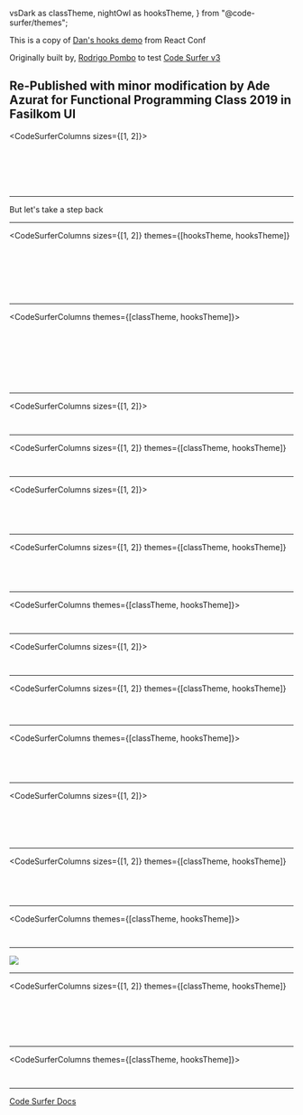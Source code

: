   vsDark as classTheme,
  nightOwl as hooksTheme,
} from "@code-surfer/themes";



<Head>
  <title>React Hooks Intro</title>
</Head>

This is a copy of [Dan's hooks demo](https://youtu.be/dpw9EHDh2bM?t=1051) from React Conf

Originally built by, [Rodrigo Pombo](https://github.com/pomber/react-conf-2018-hooks-demo) 
to test [Code Surfer v3](https://codesurfer.pomb.us/)

Re-Published with minor modification by Ade Azurat for Functional Programming Class 2019 in Fasilkom UI
---

<CodeSurferColumns sizes={[1, 2]}>
  
<Step subtitle="Here is a simple React component">
  
<GreetingLoader />

```jsx file=./src/greeting.1.1.js
```

</Step>

<Step subtitle="we want to make the 'name' editable">
    
<GreetingLoader />

```jsx 7 file=./src/greeting.1.1.js
```

</Step>
  
<Step subtitle="so we turn the component into a class">
    
<GreetingLoader version="class.1.1" />

```jsx file=./src/greeting.class.1.1.js
```

</Step>

<Step subtitle="add some state">

<GreetingLoader version="class.1.2" />

```jsx file=./src/greeting.class.1.2.js
```

</Step>

<Step subtitle="and add a change handler that calls setState">

<GreetingLoader version="class.1.3" />

```jsx 10:12,15:17,25 file=./src/greeting.class.1.3.js
```

</Step>

<Step subtitle="we can now edit the name and it should work">

<GreetingLoader version="class.1.3" />

```jsx 1:31 file=./src/greeting.class.1.3.js
```

</Step>

</CodeSurferColumns>

---

But let's take a step back

---

<CodeSurferColumns
  sizes={[1, 2]}
  themes={[hooksTheme, hooksTheme]}
>

<Step subtitle="what if we didn't have to write a class when we want to use state?">

<GreetingLoader theme={hooksTheme} />

```jsx file=./src/greeting.1.1.js
```

</Step>

<Step subtitle="we want to render an input with the name as the value">

<GreetingLoader theme={hooksTheme} />

```jsx 5,10 file=./src/greeting.hooks.1.1.js
```

</Step>

<Step subtitle="we don't know where to get name from, we'll fill it in later">

<GreetingLoader theme={hooksTheme} />

```jsx 5 file=./src/greeting.hooks.1.1.js
```

</Step>

<Step subtitle="we also need a way to update the name when the input changes">

<GreetingLoader theme={hooksTheme} />

```jsx 6,8:10,15[29:55] file=./src/greeting.hooks.1.2.js
```

</Step>

<Step subtitle="name and setName are closely related, let's put them together">

<GreetingLoader theme={hooksTheme} />

```jsx 5:6 file=./src/greeting.hooks.1.2.js
```

</Step>

<Step subtitle="where do we get name and setName from?">

<GreetingLoader theme={hooksTheme} />

```jsx  file=./src/greeting.hooks.1.3.js
```

</Step>

<Step subtitle="what if we could just **use** state from React?">

<GreetingLoader version="hooks.1.4" theme={hooksTheme} />

```jsx 1[15:40],5 file=./src/greeting.hooks.1.4.js
```

</Step>

</CodeSurferColumns>

---

<CodeSurferColumns themes={[classTheme, hooksTheme]}>

<Step>

```jsx file=./src/greeting.class.1.3.js title="Before Hooks" subtitle="A class component with state"
```

```jsx file=./src/greeting.hooks.1.4.js title="After Hooks" subtitle="A function component with state"
```

</Step>

<Step>

```jsx 7:9 file=./src/greeting.class.1.3.js title="Before Hooks" subtitle="state has to be an object"
```

```jsx 5 file=./src/greeting.hooks.1.4.js title="After Hooks" subtitle="state could be anything"
```

</Step>

<Step>

```jsx 7:12,16,24 file=./src/greeting.class.1.3.js title="Before Hooks" subtitle="we read and update the state using this.state and this.setState"
```

```jsx 5,8,14[16:27] file=./src/greeting.hooks.1.4.js title="After Hooks" subtitle="the state and the setter are just variables in the function"
```

</Step>

<Step subtitle="What is useState exactly? useState is a hook, a function provided by React that lets you hook into React features from your function components">

```jsx 1[100],31[100] file=./src/greeting.class.1.3.js title="Before Hooks"
```

```jsx 1[1:7,15:40],5 file=./src/greeting.hooks.1.4.js title="After Hooks"
```

</Step>

</CodeSurferColumns>

---

<CodeSurferColumns sizes={[1, 2]}>

<Step subtitle="Now we want to add a second field for the surname">

<GreetingLoader version="class.1.3" />

```jsx file=./src/greeting.class.1.3.js
```

</Step>

<Step subtitle="so we add another key to the state and copy all the boilerplate">

<GreetingLoader version="class.2.1" />

```jsx file=./src/greeting.class.2.1.js
```

</Step>

</CodeSurferColumns>

---

<CodeSurferColumns
  sizes={[1, 2]}
  themes={[classTheme, hooksTheme]}
>

<Step subtitle="Let's do the same with hooks">

<GreetingLoader version="hooks.1.4" theme={hooksTheme} />

```jsx file=./src/greeting.hooks.1.4.js
```

</Step>

<Step subtitle="we just declare a second state for surname and render it">

<GreetingLoader version="hooks.2.1" theme={hooksTheme} />

```jsx file=./src/greeting.hooks.2.1.js
```

</Step>

</CodeSurferColumns>

---

<CodeSurferColumns sizes={[1, 2]}>

<Step subtitle="Let's read stuff from context">

<GreetingLoader version="class.2.1" />

```jsx file=./src/greeting.class.2.1.js
```

</Step>

<Step subtitle="first we import the context from another file">

<GreetingLoader version="class.3.1" />

```jsx file=./src/greeting.class.3.1.js
```

</Step>

<Step subtitle="we get the theme using the context render prop API">

<GreetingLoader version="class.3.2" />

```jsx 30,31,32[20:37],46,47 file=./src/greeting.class.3.2.js
```

</Step>

<Step subtitle="and do the same with the locale">

<GreetingLoader version="class.3.3" />

```jsx file=./src/greeting.class.3.3.js
```

</Step>

</CodeSurferColumns>

---

<CodeSurferColumns
  sizes={[1, 2]}
  themes={[classTheme, hooksTheme]}
>

<Step subtitle="How could we do the same with hooks?">

<GreetingLoader version="hooks.2.1" theme={hooksTheme} />

```jsx file=./src/greeting.hooks.2.1.js
```

</Step>

<Step subtitle="we import useContext from React">

<GreetingLoader version="hooks.3.1" theme={hooksTheme} />

```jsx 1[27:37,40:52],3 file=./src/greeting.hooks.3.1.js
```

</Step>

<Step subtitle="we can get the theme (and subscribe to updates) by just using the hook">

<GreetingLoader version="hooks.3.2" theme={hooksTheme} />

```jsx 8,19[14:30] file=./src/greeting.hooks.3.2.js
```

</Step>

<Step subtitle="">

<GreetingLoader version="hooks.3.3" theme={hooksTheme} />

```jsx file=./src/greeting.hooks.3.3.js
```

</Step>

</CodeSurferColumns>

---

<CodeSurferColumns themes={[classTheme, hooksTheme]}>

<Step subtitle="with the context hook we get rid of the render prop wrapper">

```jsx 30,31,45,46,48,49,51,52 file=./src/greeting.class.3.3.js title="Before Hooks"
```

```jsx 8,9 file=./src/greeting.hooks.3.3.js title="After Hooks"
```

</Step>

</CodeSurferColumns>

---

<CodeSurferColumns sizes={[1, 2]}>

<Step subtitle="Let's now update the document title using lifecycle methods">

<GreetingLoader version="class.3.3" />

```jsx file=./src/greeting.class.3.3.js
```

</Step>

<Step subtitle="we do it by implementing componentDidMount and componentDidUpdate">

<GreetingLoader version="class.4.1" />

```jsx file=./src/greeting.class.4.1.js
```

</Step>

</CodeSurferColumns>

---

<CodeSurferColumns
  sizes={[1, 2]}
  themes={[classTheme, hooksTheme]}
>

<Step subtitle="How do we do this with hooks?">

<GreetingLoader version="hooks.3.3" theme={hooksTheme} />

```jsx file=./src/greeting.hooks.3.3.js
```

</Step>

<Step subtitle="we have the useEffect hook">

<GreetingLoader version="hooks.4.1" theme={hooksTheme} />

```jsx 1,4,5 file=./src/greeting.hooks.4.1.js
```

</Step>

<Step subtitle="we pass a function that will run after every update and after the initial render">

<GreetingLoader version="hooks.4.2" theme={hooksTheme} />

```jsx file=./src/greeting.hooks.4.2.js
```

</Step>

</CodeSurferColumns>

---

<CodeSurferColumns themes={[classTheme, hooksTheme]}>

<Step>

```jsx 20:28 file=./src/greeting.class.4.1.js title="Before Hooks" subtitle="We have different lifecycle methods for mount and update"
```

```jsx 15:17 file=./src/greeting.hooks.4.2.js title="After Hooks"
```

</Step>

<Step>

```jsx 20:28 file=./src/greeting.class.4.1.js title="Before Hooks" subtitle="we use this.state to access state"
```

```jsx 15:17 file=./src/greeting.hooks.4.2.js title="After Hooks" subtitle="the effect is inside the function component so we can use the variables from the function scope"
```

</Step>

</CodeSurferColumns>

---

<CodeSurferColumns sizes={[1, 2]}>

<Step subtitle="Now we want to subscribe to the windows resize event">

<GreetingLoader version="class.4.1" />

```jsx file=./src/greeting.class.4.1.js
```

</Step>

<Step subtitle="we add the window width to the state">

<GreetingLoader version="class.5.1" />

```jsx file=./src/greeting.class.5.1.js
```

</Step>

<Step subtitle="add a row to render it">

<GreetingLoader version="class.5.2" />

```jsx file=./src/greeting.class.5.2.js
```

</Step>

<Step subtitle="add a listener when the component mounts">

<GreetingLoader version="class.5.3" />

```jsx file=./src/greeting.class.5.3.js
```

</Step>

<Step subtitle="and remove the listener before the component unmounts">

<GreetingLoader version="class.5.4" />

```jsx file=./src/greeting.class.5.4.js
```

</Step>

</CodeSurferColumns>

---

<CodeSurferColumns
  sizes={[1, 2]}
  themes={[classTheme, hooksTheme]}
>

<Step subtitle="Let's do the same with hooks">

<GreetingLoader version="hooks.4.2" theme={hooksTheme} />

```jsx file=./src/greeting.hooks.4.2.js
```

</Step>

<Step subtitle="first we use a new state for the width">

<GreetingLoader version="hooks.5.1" theme={hooksTheme} />

```jsx file=./src/greeting.hooks.5.1.js
```

</Step>

<Step subtitle="then we use a second effect for handling the resize">

<GreetingLoader version="hooks.5.2" theme={hooksTheme} />

```jsx file=./src/greeting.hooks.5.2.js
```

</Step>

<Step subtitle="we can specify a clean up function, in the same effect, by returning it">

<GreetingLoader version="hooks.5.3" theme={hooksTheme} />

```jsx 20,23:26 file=./src/greeting.hooks.5.3.js
```

</Step>

</CodeSurferColumns>

---

<CodeSurferColumns themes={[classTheme, hooksTheme]}>

<Step>

```jsx 22:35 file=./src/greeting.class.5.4.js title="Before Hooks" subtitle="the logic for the different effects is mixed and splitted apart in different methods"
```

```jsx 15:17,20:26 file=./src/greeting.hooks.5.3.js title="After Hooks" subtitle="the code is separated based on what is doing instead of when it runs"
```

</Step>

</CodeSurferColumns>

---

<Image src={onemorething} />

---

<CodeSurferColumns
  sizes={[1, 2]}
  themes={[classTheme, hooksTheme]}
>

<Step subtitle="this function is getting pretty large">

<GreetingLoader version="hooks.5.3" theme={hooksTheme} />

```jsx 1:51 file=./src/greeting.hooks.5.3.js
```

</Step>

<Step subtitle="hook calls are just function calls">

<GreetingLoader version="hooks.5.3" theme={hooksTheme} />

```jsx 19:26 file=./src/greeting.hooks.5.3.js
```

</Step>

<Step subtitle="so we can extract them">

<GreetingLoader version="hooks.6.1" theme={hooksTheme} />

```jsx file=./src/greeting.hooks.6.1.js
```

</Step>

<Step subtitle="">

<GreetingLoader version="hooks.6.2" theme={hooksTheme} />

```jsx file=./src/greeting.hooks.6.2.js
```

</Step>

<Step subtitle="we can also reduce duplication">

<GreetingLoader version="hooks.6.2" theme={hooksTheme} />

```jsx 10,11,17:23,28,31:34 file=./src/greeting.hooks.6.2.js
```

</Step>

<Step subtitle="">

<GreetingLoader version="hooks.6.3" theme={hooksTheme} />

```jsx 10,11,20,23,31:40 file=./src/greeting.hooks.6.3.js
```

</Step>

</CodeSurferColumns>

---

<CodeSurferColumns themes={[classTheme, hooksTheme]}>

<Step>

```jsx 5:77 file=./src/greeting.class.5.4.js
```

```jsx 9:58 file=./src/greeting.hooks.6.3.js
```

</Step>

</CodeSurferColumns>

---

[Code Surfer Docs](https://codesurfer.pomb.us/)
